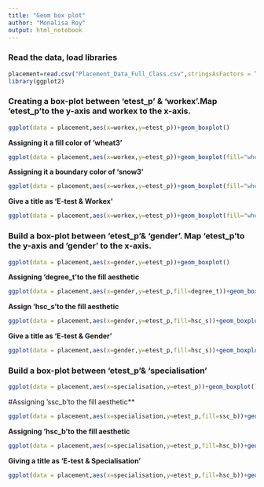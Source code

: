 ```yaml
---
title: "Geom box plot"
author: "Monalisa Roy"
output: html_notebook
---
```


### Read the data, load libraries

```r
placement=read.csv("Placement_Data_Full_Class.csv",stringsAsFactors = T)
library(ggplot2)
```


### Creating a box-plot between 'etest_p' & 'workex'.Map 'etest_p'to the y-axis and workex to the x-axis.

```r
ggplot(data = placement,aes(x=workex,y=etest_p))+geom_boxplot()

```


**Assigning it a fill color of 'wheat3'**

```r
ggplot(data = placement,aes(x=workex,y=etest_p))+geom_boxplot(fill="wheat3")

```


**Assigning it a boundary color of 'snow3'**

```r
ggplot(data = placement,aes(x=workex,y=etest_p))+geom_boxplot(fill="wheat3",col="snow3")

```


**Give a title as 'E-test & Workex'**

```r
ggplot(data = placement,aes(x=workex,y=etest_p))+geom_boxplot(fill="wheat3",col="snow3")+ggtitle("E-test & Workex")

```



### Build a box-plot between 'etest_p'& 'gender'. Map 'etest_p'to the y-axis and 'gender' to the x-axis.

```r
ggplot(data = placement,aes(x=gender,y=etest_p))+geom_boxplot()

```


**Assigning 'degree_t'to the fill aesthetic**

```r
ggplot(data = placement,aes(x=gender,y=etest_p,fill=degree_t))+geom_boxplot()

```


**Assign 'hsc_s'to the fill aesthetic**

```r
ggplot(data = placement,aes(x=gender,y=etest_p,fill=hsc_s))+geom_boxplot()

```


**Give a title as 'E-test & Gender'**

```r
ggplot(data = placement,aes(x=gender,y=etest_p,fill=hsc_s))+geom_boxplot()+ggtitle("E-test & Gender")

```



### Build a box-plot between 'etest_p'& 'specialisation'

```r
ggplot(data = placement,aes(x=specialisation,y=etest_p))+geom_boxplot()

```


#Assigning 'ssc_b'to the fill aesthetic**

```r
ggplot(data = placement,aes(x=specialisation,y=etest_p,fill=ssc_b))+geom_boxplot()

```



**Assigning 'hsc_b'to the fill aesthetic**

```r
ggplot(data = placement,aes(x=specialisation,y=etest_p,fill=hsc_b))+geom_boxplot()

```


**Giving a title as 'E-test & Specialisation'**

```r
ggplot(data = placement,aes(x=specialisation,y=etest_p,fill=hsc_b))+geom_boxplot()+ggtitle("E-test & Specialisation")

```